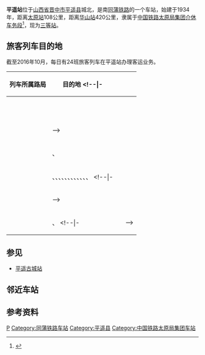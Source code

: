 {{Infobox China railway station
|车站名称 = 平遥站
|图片 = Pingyao Railway Station 2018-06-13 045510.jpg
|图片介绍 = 站房（2018年6月）
|其他名称 = 
|车站拼音 = Pingyao
|英文名称 = Pingyao Railway Station
|车站代码 = 28016<ref>{{cite book|title=中华人民共和国铁路车站代码（GB/T 10302-2010）|publisher=中国标准出版社|year=2010|isbn=155066140495|ignore-isbn-error=true|pages=27}}</ref>
|电报码 = PYV<ref>{{cite book|author=铁道部电子计算技术中心, 铁道部运输局|title=铁路车站站名代码表：TMIS使用|publisher=中国铁道出版社|location=北京|year=1998|isbn=9787113030995|pages=53}}</ref>
|拼音码 = PYA
|车站类型 = 
|技术性质 = 
|业务性质 = 
|始建时间 = 1934年
|开通运营 = 
|车站位置 = [[山西省|山西省]][[晋中市|晋中市]][[平遥县|平遥县]]
|坐标 = {{coord|37.206280|112.161684|display=inline,title}}
|归属 = [[中国铁路太原局集团|中国铁路太原局集团]][[介休车务段|介休车务段]]
|线路 = [[同蒲铁路|同蒲铁路]]
|车站等级 = [[三等站_(中国大陆)|三等站]]
|使用状态 = 运营中
|股道数目 = 
|正线 = 
|到发线 = 
|其它线 = 
|月台数目 = 
|侧式站台 = 
|岛式站台 = 
|站台面 = 
|网站 = 
|站线配置图 = 
|name=|address=}}
{{commonscat|Pingyao Railway Station}}
'''平遥站'''位于[[山西省|山西省]][[晋中市|晋中市]][[平遥县|平遥县]]城北，是南[[同蒲铁路|同蒲铁路]]的一个车站，始建于1934年，距离[[太原站_(中國大陸)|太原站]]108公里，距离[[华山站_(陕西省)|华山站]]420公里，隶属于[[中国铁路太原局集团|中国铁路太原局集团]][[介休车务段|介休车务段]]<ref>{{cite news|url=http://www.sx.xinhuanet.com/newscenter/2013-09/24/c_117479109.htm|title=介休车务段平遥站“古城客厅”|publisher=[[太原铁路局|太原铁路局]]|date=2013-09-24|accessdate=2016-10-27|deadurl=yes|archiveurl=https://web.archive.org/web/20170111051842/http://www.sx.xinhuanet.com/newscenter/2013-09/24/c_117479109.htm|archivedate=2017-01-11}}</ref>，现为[[三等站_(中铁)|三等站]]。

== 旅客列车目的地 ==
截至2016年10月，每日有24班旅客列车在平遥站办理客运业务。
{| class="wikitable sortable" style="font-size: 90%"
!列车所属路局
!目的地
<!--|-
|<center>{{sort|Beijing|[[中国铁路北京局集团|北京局集团]]}}
|{{站|}}
|-
|<center>{{sort|Chengdu|[[中国铁路成都局集团|成都局集团]]}}
|{{站|}}
|-
|<center>{{sort|Guangzhou|[[中国铁路广州局集团|广州局集团]]}}
|{{站|}}
|-
|<center>{{sort|Harbin|[[中国铁路哈尔滨局集团|哈尔滨局集团]]}}
|{{站|}}
|-
|<center>{{sort|Hohhot|[[中国铁路呼和浩特局集团|呼和浩特局集团]]}}
|{{站|}}
|-
|<center>{{sort|Jinan|[[中国铁路济南局集团|济南局集团]]}}
|{{站|}}
|-
|<center>{{sort|Kunming|[[中国铁路昆明局集团|昆明局集团]]}}
|{{站|}}
|-
|<center>{{sort|Lanzhou|[[中国铁路兰州局集团|兰州局集团]]}}
|{{站|}}
|-
|<center>{{sort|Nanchang|[[中国铁路南昌局集团|南昌局集团]]}}
|{{站|}}
|-
|<center>{{sort|Nanning|[[中国铁路南宁局集团|南宁局集团]]}}
|{{站|}}
|-
|<center>{{sort|Qingzang|[[中国铁路青藏集团|青藏集团]]}}
|{{站|}}
|-
|<center>{{sort|Shanghai|[[中国铁路上海局集团|上海局集团]]}}
|{{站|}}-->
|-
|<center>{{sort|Shenyang|[[中国铁路沈阳局集团|沈阳局集团]]}}
|{{站|临汾}}、{{站|沈阳}}
|-
|<center>{{sort|Taiyuan|[[中国铁路太原局集团|太原局集团]]}}
|{{站|包头}}、{{站|北京}}、{{站|成都}}、{{站|重庆北}}、{{站|大同}}、{{站|韩城}}、{{站|介休}}、{{站|兰州西}}、{{站|临汾}}、{{站|深圳西}}、{{站|太原}}、{{站|唐山}}、{{站|运城}}
<!--|-
|<center>{{sort|Urumqi|[[中国铁路乌鲁木齐局集团|乌鲁木齐局集团]]}}
|{{站|}}
|-
|<center>{{sort|Wuhan|[[中国铁路武汉局集团|武汉局集团]]}}
|{{站|}}-->
|-
|<center>{{sort|Xi'an|[[中国铁路西安局集团|西安局集团]]}}
|{{站|大同}}、{{站|西安}}
<!--|-
|<center>{{sort|Zhengzhou|[[中国铁路郑州局集团|郑州局集团]]}}
|{{站|}}-->
|}

== 参见 ==
*[[平遥古城站|平遥古城站]]

== 邻近车站 ==
{{Start rail box|[[File:China_Railways.svg|16px]] [[中華人民共和國鐵路運輸|中国铁路]]}}
{{s-inop|[[洪善站|洪善站]]|{{站|大同}}方向}}
{{s-line|[[同蒲铁路|同蒲铁路]]<br />← 12km 平遥站 12km →}}
{{s-inop|[[张兰站|张兰站]]|{{站|华山||陕西省}}方向}}
{{end box}}

== 参考资料 ==
{{reflist}}

{{China-rail-stub}}
{{同蒲铁路}}

[[Category:晋中市铁路车站|P]]
[[Category:同蒲铁路车站|Category:同蒲铁路车站]]
[[Category:平遥县|Category:平遥县]]
[[Category:中国铁路太原局集团车站|Category:中国铁路太原局集团车站]]